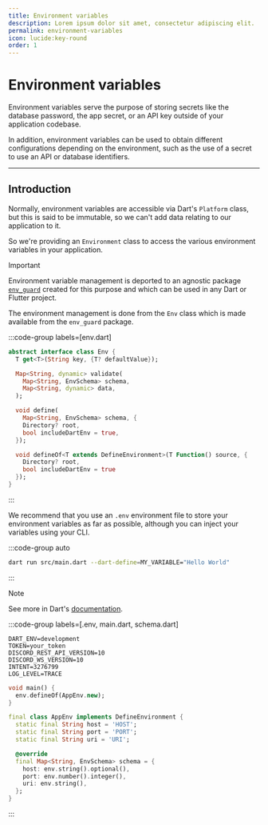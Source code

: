 ```yaml
---
title: Environment variables
description: Lorem ipsum dolor sit amet, consectetur adipiscing elit.
permalink: environment-variables
icon: lucide:key-round
order: 1
---
```

# Environment variables

Environment variables serve the purpose of storing secrets like the database password, the app secret, or an API key outside of your application codebase.

In addition, environment variables can be used to obtain different configurations depending on the environment, such as the use of a secret to use an API or database identifiers.

---

## Introduction
Normally, environment variables are accessible via Dart's `Platform` class, but this is said to be immutable, so we can't add data relating to our application to it.

So we're providing an `Environment` class to access the various environment variables in your application.

> [!important]
> Environment variable management is deported to an agnostic package [`env_guard`](https://pub.dev/packages/env_guard) created for this purpose and which can be used in any Dart or Flutter project.


The environment management is done from the `Env` class which is made available from the `env_guard` package.

:::code-group labels=[env.dart]
```dart
abstract interface class Env {
  T get<T>(String key, {T? defaultValue});

  Map<String, dynamic> validate(
    Map<String, EnvSchema> schema,
    Map<String, dynamic> data,
  );

  void define(
    Map<String, EnvSchema> schema, {
    Directory? root,
    bool includeDartEnv = true,
  });

  void defineOf<T extends DefineEnvironment>(T Function() source, { 
    Directory? root, 
    bool includeDartEnv = true 
  });
}
```
:::

We recommend that you use an `.env` environment file to store your environment variables as far as possible, although you can inject your variables using your CLI.

:::code-group auto
```bash
dart run src/main.dart --dart-define=MY_VARIABLE="Hello World"
```
:::

> [!note]
> See more in Dart's [documentation](https://dart.dev/guides/environment-declarations).


:::code-group labels=[.env, main.dart, schema.dart]
```dotenv
DART_ENV=development
TOKEN=your_token
DISCORD_REST_API_VERSION=10
DISCORD_WS_VERSION=10
INTENT=3276799
LOG_LEVEL=TRACE
```
```dart
void main() {
  env.defineOf(AppEnv.new);
}
```
```dart
final class AppEnv implements DefineEnvironment {
  static final String host = 'HOST';
  static final String port = 'PORT';
  static final String uri = 'URI';

  @override
  final Map<String, EnvSchema> schema = {
    host: env.string().optional(),
    port: env.number().integer(),
    uri: env.string(),
  };
}
```
:::